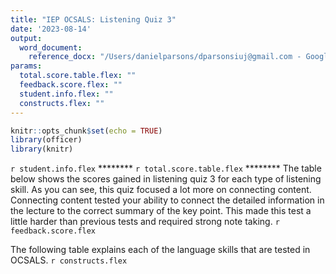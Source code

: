```yaml
---
title: "IEP OCSALS: Listening Quiz 3"
date: '2023-08-14'
output: 
  word_document:
    reference_docx: "/Users/danielparsons/dparsonsiuj@gmail.com - Google Drive/My Drive/01_Research/Testing/assets/OCSALS_style.docx"
params:
  total.score.table.flex: ""
  feedback.score.flex: ""
  student.info.flex: ""
  constructs.flex: ""
---
```


```r
knitr::opts_chunk$set(echo = TRUE)
library(officer)
library(knitr)
```
`r student.info.flex`
********
`r total.score.table.flex`
********
The table below shows the scores gained in listening quiz 3 for each type of listening skill.
As you can see, this quiz focused a lot more on connecting content. Connecting content tested your ability to connect the detailed information in the lecture to the correct summary of the key point. This made this test a little harder than previous tests and required strong note taking.
`r feedback.score.flex`

\newpage
The following table explains each of the language skills that are tested in OCSALS.
`r constructs.flex`
